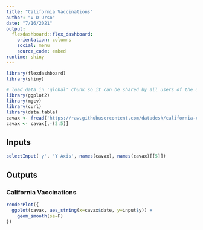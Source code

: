 ---
title: "California Vaccinations"
author: "V D'Urso"
date: "7/16/2021"
output: 
  flexdashboard::flex_dashboard:
    orientation: columns
    social: menu
    source_code: embed
runtime: shiny
---
```{r setup, include=FALSE}
library(flexdashboard)
library(shiny)
```

```{r global, include=FALSE}
# load data in 'global' chunk so it can be shared by all users of the dashboard
library(ggplot2)
library(mgcv)
library(curl)
library(data.table)
cavax <- fread('https://raw.githubusercontent.com/datadesk/california-coronavirus-data/master/cdph-vaccination-zipcode-totals.csv')
cavax <- cavax[,-(2:5)]

```

Inputs {.sidebar}
-------------------------------------

```{r, echo=FALSE}

selectInput('y', 'Y Axis', names(cavax), names(cavax)[[5]])
```

Outputs
-------------------------------------

### California Vaccinations

```{r , echo=FALSE}

renderPlot({
  ggplot(cavax, aes_string(x=cavax$date, y=input$y)) + 
    geom_smooth(se=F)
})
```


